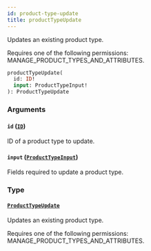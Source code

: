```yaml
---
id: product-type-update
title: productTypeUpdate
---
```



Updates an existing product type. 

Requires one of the following permissions: MANAGE_PRODUCT_TYPES_AND_ATTRIBUTES.

```graphql
productTypeUpdate(
  id: ID!
  input: ProductTypeInput!
): ProductTypeUpdate
```


### Arguments

#### `id` ([`ID`](../../../developer/api-reference/scalars/id))

ID of a product type to update.


#### `input` ([`ProductTypeInput`](../../../developer/api-reference/inputs/product-type-input))

Fields required to update a product type.


### Type

#### [`ProductTypeUpdate`](../../../developer/api-reference/objects/product-type-update) 

Updates an existing product type. 

Requires one of the following permissions: MANAGE_PRODUCT_TYPES_AND_ATTRIBUTES.




